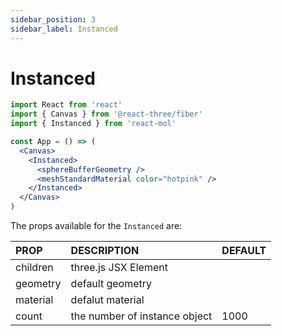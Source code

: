 ---
sidebar_position: 3
sidebar_label: Instanced
---

# Instanced

```jsx
import React from 'react'
import { Canvas } from '@react-three/fiber'
import { Instanced } from 'react-mol'

const App = () => (
  <Canvas>
    <Instanced>
      <sphereBufferGeometry />
      <meshStandardMaterial color="hotpink" />
    </Instanced>
  </Canvas>
)
```

The props available for the `Instanced` are:

PROP | DESCRIPTION | DEFAULT
:-|:-|:-
children  | three.js JSX Element |
geometry | default geometry |
material | defalut material |
count | the number of instance object | 1000
